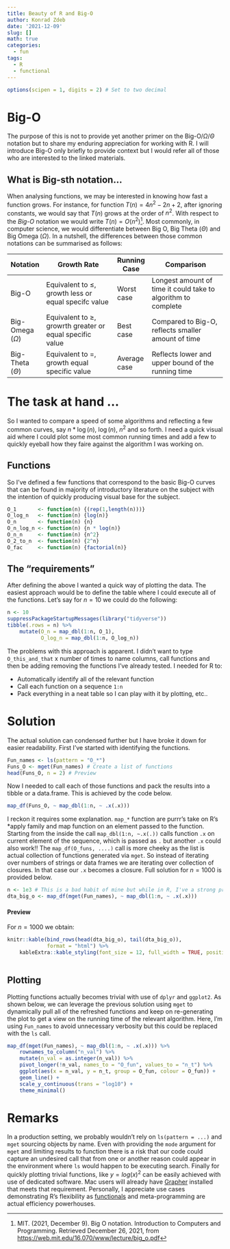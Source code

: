 ```yaml
---
title: Beauty of R and Big-O
author: Konrad Zdeb
date: '2021-12-09'
slug: []
math: true
categories:
  - fun
tags:
  - R
  - functional
---
```


```r
options(scipen = 1, digits = 2) # Set to two decimal 
```

# Big-O

The purpose of this is not to provide yet another primer on the Big-O/$\Omega$/$\Theta$ notation but to share my enduring appreciation for working with R. I will introduce Big-O only briefly to provide context but I would refer all of those who are interested to the linked materials.

## What is Big-sth notation...

When analysing functions, we may be interested in knowing how fast a function grows. For instance, for function $T(n)=4n^2-2n+2$, after ignoring constants, we would say that $T(n)$ grows at the order of $n^2$. With respect to the *Big-O* notation we would write $T(n)=O(n^2)$^[MIT. (2021, December 9). Big O notation. Introduction to Computers and Programming. Retrieved December 26, 2021, from [https://web.mit.edu/16.070/www/lecture/big_o.pdf](https://web.mit.edu/16.070/www/lecture/big_o.pdf)]. Most commonly, in computer science, we would differentiate between Big O, Big Theta $(\Theta)$ and Big Omega $(\Omega)$. In a nutshell, the differences between those common notations can be summarised as follows:

| Notation             | Growth Rate                                                  | Running Case | Comparison                                                    |
|----------------------+--------------------------------------------------------------+--------------+---------------------------------------------------------------|
| Big-O                | Equivalent to $\le$, growth less or equal specifc value      | Worst case   | Longest amount of time it could take to algorithm to complete |
| Big-Omega $(\Omega)$ | Equivalent to $\ge$, growrth greater or equal specific value | Best case    | Compared to Big-O, reflects smaller amount of time            |
| Big-Theta $(\Theta)$ | Equivalent to $=$, growth equal specific value               | Average case | Reflects lower and upper bound of the running time            |


# The task at hand ...

So I wanted to compare a speed of some algorithms and reflecting a few common curves, say $n*\log(n)$, $\log(n)$, $n^2$ and so forth. I need a quick visual aid where I could plot some most common running times and add a few to quickly eyeball how they faire against the algorithm I was working on. 

## Functions

So I've defined a few functions that correspond to the basic Big-O curves that can be found in majority of introductory literature on the subject with the intention of quickly producing visual base for the subject.

```r
O_1       <- function(n) {(rep(1,length(n)))}
O_log_n   <- function(n) {log(n)}
O_n       <- function(n) {n}
O_n_log_n <- function(n) {n * log(n)}
O_n_n     <- function(n) {n^2}
O_2_to_n  <- function(n) {2^n}
O_fac     <- function(n) {factorial(n)}
```

## The "requirements"

After defining the above I wanted a quick way of plotting the data. The easiest approach would be to define the table where I could execute all of the functions. Let's say for $n = 10$ we could do the following:

```r
n <- 10
suppressPackageStartupMessages(library("tidyverse"))
tibble(.rows = n) %>%
    mutate(O_n = map_dbl(1:n, O_1),
           O_log_n = map_dbl(1:n, O_log_n))
```

The problems with this approach is apparent. I didn't want to type `O_this_and_that` x number of times to name columns, call functions and then be adding removing the functions I've already tested. I needed for R to:

-   Automatically identify all of the relevant function
-   Call each function on a sequence `1:n`
-   Pack everything in a neat table so I can play with it by plotting, etc..

# Solution

The actual solution can condensed further but I have broke it down for easier readability. First I've started with identifying the functions.

```r
Fun_names <- ls(pattern = "O_*")
Funs_O <- mget(Fun_names) # Create a list of functions
head(Funs_O, n = 2) # Preview
```

Now I needed to call each of those functions and pack the results into a tibble or a data.frame. This is achieved by the code below.

```r
map_df(Funs_O, ~ map_dbl(1:n, ~ .x(.x)))
```

I reckon it requires some explanation. `map_*` function are purrr's take on R's \*apply family and map function on an element passed to the function. Starting from the inside the call `map_dbl(1:n, ~.x(.))` calls function `.x` on current element of the sequence, which is passed as `.` but another `.x` could also work!! The `map_df(O_funs, ....)` call is more cheeky as the list is actual collection of functions generated via `mget`. So instead of iterating over numbers of strings or data frames we are iterating over collection of closures. In that case our `.x` becomes a closure. Full solution for $n = 1000$ is provided below.

```r
n <- 1e3 # This is a bad habit of mine but while in R, I've a strong preference for using 1e6 for million, 1e2 for hundred and so forth
dta_big_o <- map_df(mget(Fun_names), ~ map_dbl(1:n, ~ .x(.x)))
```

#### Preview

For $n = 1000$ we obtain:

```r
knitr::kable(bind_rows(head(dta_big_o), tail(dta_big_o)),
             format = "html") %>% 
    kableExtra::kable_styling(font_size = 12, full_width = TRUE, position = "center")
    
```

## Plotting

Plotting functions actually becomes trivial with use of `dplyr` and `ggplot2`. As shown below, we can leverage the previous solution using `mget` to dynamically pull all of the refreshed functions and keep on re-generating the plot to get a view on the running time of the relevant algorithm. Here, I'm using `Fun_names` to avoid unnecessary verbosity but this could be replaced with the `ls` call.

```r
map_df(mget(Fun_names), ~ map_dbl(1:n, ~ .x(.x))) %>%
	rownames_to_column("n_val") %>%
	mutate(n_val = as.integer(n_val)) %>%
	pivot_longer(!n_val, names_to = "O_fun", values_to = "n_t") %>%
	ggplot(aes(x = n_val, y = n_t, group = O_fun, colour = O_fun)) +
	geom_line() +
	scale_y_continuous(trans = "log10") + 
	theme_minimal()
```


# Remarks

In a production setting, we probably wouldn't rely on `ls(pattern = ...)` and `mget` sourcing objects by name. Even with providing the `mode` argument for `mget` and limiting results to function there is a risk that our code could capture an undesired call that from one or another reason could appear in the environment where `ls` would happen to be executing search. Finally for quickly plotting trivial functions, like $y=log(x)^2$ can be easily achieved with use of dedicated software. Mac users will already have [Grapher](https://support.apple.com/en-gb/guide/grapher/gcalb3dec608/mac) installed that meets that requirement. Personally, I appreciate use cases demonstrating R's flexibility as [functionals](https://adv-r.hadley.nz/functionals.html) and meta-programming are actual efficiency powerhouses. 
